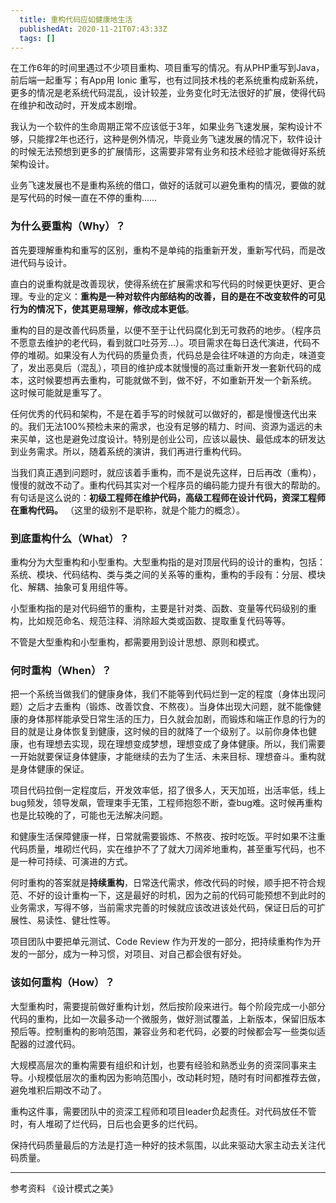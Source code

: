 ```yaml
---
  title: 重构代码应如健康地生活
  publishedAt: 2020-11-21T07:43:33Z
  tags: []
---
```




在工作6年的时间里遇过不少项目重构、项目重写的情况。有从PHP重写到Java，前后端一起重写；有App用 Ionic 重写，也有过同技术栈的老系统重构成新系统，更多的情况是老系统代码混乱，设计较差，业务变化时无法很好的扩展，使得代码在维护和改动时，开发成本剧增。

我认为一个软件的生命周期正常不应该低于3年，如果业务飞速发展，架构设计不够，只能撑2年也还行，这种是例外情况，毕竟业务飞速发展的情况下，软件设计的时候无法预想到更多的扩展情形，这需要非常有业务和技术经验才能做得好系统架构设计。

业务飞速发展也不是重构系统的借口，做好的话就可以避免重构的情况，要做的就是写代码的时候一直在不停的重构……

### 为什么要重构（Why）？

首先要理解重构和重写的区别，重构不是单纯的指重新开发，重新写代码，而是改进代码与设计。

直白的说重构就是改善现状，使得系统在扩展需求和写代码的时候更快更好、更合理。专业的定义：**重构是一种对软件内部结构的改善，目的是在不改变软件的可见行为的情况下，使其更易理解，修改成本更低**。

重构的目的是改善代码质量，以便不至于让代码腐化到无可救药的地步。（程序员不愿意去维护的老代码，看到就口吐芬芳…）。项目需求在每日迭代演进，代码不停的堆砌。如果没有人为代码的质量负责，代码总是会往坏味道的方向走，味道变了，发出恶臭后（混乱），项目的维护成本就慢慢的高过重新开发一套新代码的成本，这时候要想再去重构，可能就做不到，做不好，不如重新开发一个新系统。 这时候可能就是重写了。

任何优秀的代码和架构，不是在着手写的时候就可以做好的，都是慢慢迭代出来的。我们无法100%预检未来的需求，也没有足够的精力、时间、资源为遥远的未来买单，这也是避免过度设计。特别是创业公司，应该以最快、最低成本的研发达到业务需求。所以，随着系统的演讲，我们再进行重构代码。

当我们真正遇到问题时，就应该着手重构，而不是说先这样，日后再改（重构），慢慢的就改不动了。重构代码其实对一个程序员的编码能力提升有很大的帮助的。有句话是这么说的：**初级工程师在维护代码，高级工程师在设计代码，资深工程师在重构代码。** （这里的级别不是职称，就是个能力的概念）。

### 到底重构什么（What）？

重构分为大型重构和小型重构。大型重构指的是对顶层代码的设计的重构，包括：系统、模块、代码结构、类与类之间的关系等的重构，重构的手段有：分层、模块化、解耦、抽象可复用组件等。

小型重构指的是对代码细节的重构，主要是针对类、函数、变量等代码级别的重构，比如规范命名、规范注释、消除超大类或函数、提取重复代码等等。

不管是大型重构和小型重构，都需要用到设计思想、原则和模式。

### 何时重构（When）？

把一个系统当做我们的健康身体，我们不能等到代码烂到一定的程度（身体出现问题）之后才去重构（锻炼、改善饮食、不熬夜）。当身体出现大问题，就不能像健康的身体那样能承受日常生活的压力，日久就会加剧，而锻炼和端正作息的行为的目的就是让身体恢复到健康，这时候的目的就降了一个级别了。以前你身体也健康，也有理想去实现，现在理想变成梦想，理想变成了身体健康。所以，我们需要一开始就要保证身体健康，才能继续的去为了生活、未来目标、理想奋斗。重构就是身体健康的保证。

项目代码拉倒一定程度后，开发效率低，招了很多人，天天加班，出活率低，线上bug频发，领导发飙，管理束手无策，工程师抱怨不断，查bug难。这时候再重构也是比较晚的了，可能也无法解决问题。

和健康生活保障健康一样，日常就需要锻炼、不熬夜、按时吃饭。平时如果不注重代码质量，堆砌烂代码，实在维护不了了就大刀阔斧地重构，甚至重写代码，也不是一种可持续、可演进的方式。

何时重构的答案就是**持续重构**，日常迭代需求，修改代码的时候，顺手把不符合规范、不好的设计重构一下，这是最好的时机，因为之前的代码可能预想不到此时的业务需求，写得不够，当前需求完善的时候就应该改进该处代码，保证日后的可扩展性、易读性、健壮性等。

项目团队中要把单元测试、Code Review 作为开发的一部分，把持续重构作为开发的一部分，成为一种习惯，对项目、对自己都会很有好处。

### 该如何重构（How）？

大型重构时，需要提前做好重构计划，然后按阶段来进行。每个阶段完成一小部分代码的重构，比如一次最多动一个微服务，做好测试覆盖，上新版本，保留旧版本预后等。控制重构的影响范围，兼容业务和老代码，必要的时候都会写一些类似适配器的过渡代码。

大规模高层次的重构需要有组织和计划，也要有经验和熟悉业务的资深同事来主导。小规模低层次的重构因为影响范围小，改动耗时短，随时有时间都推荐去做，避免堆积后期改不动了。

重构这件事，需要团队中的资深工程师和项目leader负起责任。对代码放任不管时，有人堆砌了烂代码，日后也会更多的烂代码。

保持代码质量最后的方法是打造一种好的技术氛围，以此来驱动大家主动去关注代码质量。



---

参考资料 《设计模式之美》


